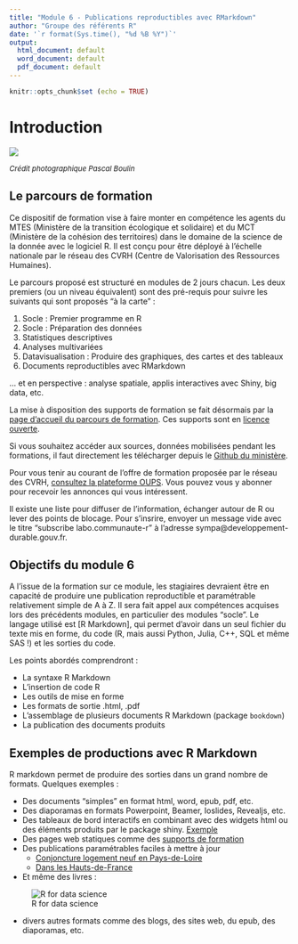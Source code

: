 ---
title: "Module 6 - Publications reproductibles avec RMarkdown"
author: "Groupe des référents R"
date: '`r format(Sys.time(), "%d %B %Y")`'
output:
  html_document: default
  word_document: default
  pdf_document: default
---

```{r init, include=FALSE}
knitr::opts_chunk$set (echo = TRUE)
```


# Introduction

![](images/couleuvre.jpg)

<font size="2"> 
*Crédit photographique Pascal Boulin*
</font> 


## Le parcours de formation

  Ce dispositif de formation vise à faire monter en compétence les agents du MTES (Ministère de la transition écologique et solidaire) et du MCT (Ministère de la cohésion des territoires) dans le domaine de la science de la donnée avec le logiciel R. Il est conçu pour être déployé à l'échelle nationale par le réseau des CVRH (Centre de Valorisation des Ressources Humaines).

Le parcours proposé est structuré en modules de 2 jours chacun. Les deux premiers (ou un niveau équivalent) sont des pré-requis pour suivre les suivants qui sont proposés "à la carte" :

1. Socle : Premier programme en R
2. Socle : Préparation des données
3. Statistiques descriptives
4. Analyses multivariées
5. Datavisualisation : Produire des graphiques, des cartes et des tableaux
6. Documents reproductibles avec RMarkdown

... et en perspective : analyse spatiale, applis interactives avec Shiny, big data, etc.


La mise à disposition des supports de formation se fait désormais par la [page d'accueil du parcours de formation](https://mtes-mct.github.io/parcours-r/). Ces supports sont en [licence ouverte](https://www.etalab.gouv.fr/wp-content/uploads/2017/04/ETALAB-Licence-Ouverte-v2.0.pdf).


Si vous souhaitez accéder aux sources, données mobilisées pendant les formations, il faut directement les télécharger depuis le [Github du ministère](https://github.com/MTES-MCT/parcours-r/tree/master/Supports_formations).

Pour vous tenir au courant de l'offre de formation proposée par le réseau des CVRH, [consultez la plateforme OUPS](http://oups-cmvrh.e2.rie.gouv.fr/). Vous pouvez vous y abonner pour recevoir les annonces qui vous intéressent.

Il existe une liste pour diffuser de l'information, échanger autour de R ou lever des points de blocage. Pour s'insrire, envoyer un message vide avec le titre "subscribe labo.communaute-r" à l'adresse sympa@developpement-durable.gouv.fr.

## Objectifs du module 6

A l'issue de la formation sur ce module, les stagiaires devraient être en capacité de produire une publication reproductible et paramétrable relativement simple de A à Z. Il sera fait appel aux compétences acquises lors des précédents modules, en particulier des modules "socle". Le langage utilisé est [R Markdown], qui permet d'avoir dans un seul fichier du texte mis en forme, du code (R, mais aussi Python, Julia, C++, SQL et même SAS !) et les sorties du code.

Les points abordés comprendront :

+ La syntaxe R Markdown
+ L'insertion de code R
+ Les outils de mise en forme
+ Les formats de sortie .html, .pdf
+ L'assemblage de plusieurs documents R Markdown (package `bookdown`)
+ La publication des documents produits

## Exemples de productions avec R Markdown

R markdown permet de produire des sorties dans un grand nombre de formats. Quelques exemples :

+ Des documents "simples" en format html, word, epub, pdf, etc.
+ Des diaporamas en formats Powerpoint, Beamer, Ioslides, Revealjs, etc.
+ Des tableaux de bord interactifs en combinant avec des widgets html ou des éléments produits par le package shiny.
[Exemple](https://beta.rstudioconnect.com/jjallaire/htmlwidgets-highcharter/htmlwidgets-highcharter.html#sales-by-category)
+ Des pages web statiques comme des [supports de formation](https://rawgit.com/MTES-MCT/parcours-r/master/Supports_formations/m2_preparation_donnees/_book/index.html)
+ Des publications paramétrables faciles à mettre à jour  
    - [Conjoncture logement neuf en Pays-de-Loire](http://www.donnees.pays-de-la-loire.developpement-durable.gouv.fr/publications/ecln/ECLN_Conj_2018T4.html)  
    - [Dans les Hauts-de-France](https://www.hauts-de-france.developpement-durable.gouv.fr/static/logements/sitadel-tableau-de-bord-logements-hauts-de-france.html#cartesfrance)
   
+ Et même des livres : 

![R for data science](images/r4ds.png)

+ divers autres formats comme des blogs, des sites web, du epub, des diaporamas, etc.


